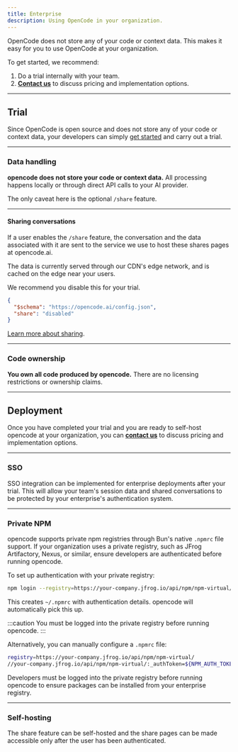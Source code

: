 ```yaml
---
title: Enterprise
description: Using OpenCode in your organization.
---
```



OpenCode does not store any of your code or context data. This makes it easy for
you to use OpenCode at your organization.

To get started, we recommend:

1. Do a trial internally with your team.
2. **<a href={email}>Contact us</a>** to discuss pricing and implementation options.

---

## Trial

Since OpenCode is open source and does not store any of your code or context data, your developers can simply [get started](/docs/) and carry out a trial.

---

### Data handling

**opencode does not store your code or context data.** All processing happens locally or through direct API calls to your AI provider.

The only caveat here is the optional `/share` feature.

---

#### Sharing conversations

If a user enables the `/share` feature, the conversation and the data associated with it are sent to the service we use to host these shares pages at opencode.ai.

The data is currently served through our CDN's edge network, and is cached on the edge near your users.

We recommend you disable this for your trial.

```json title="opencode.json"
{
  "$schema": "https://opencode.ai/config.json",
  "share": "disabled"
}
```

[Learn more about sharing](/docs/share).

---

### Code ownership

**You own all code produced by opencode.** There are no licensing restrictions or ownership claims.

---

## Deployment

Once you have completed your trial and you are ready to self-host opencode at
your organization, you can **<a href={email}>contact us</a>** to discuss
pricing and implementation options.

---

### SSO

SSO integration can be implemented for enterprise deployments after your trial.
This will allow your team's session data and shared conversations to be protected
by your enterprise's authentication system.

---

### Private NPM

opencode supports private npm registries through Bun's native `.npmrc` file support. If your organization uses a private registry, such as JFrog Artifactory, Nexus, or similar, ensure developers are authenticated before running opencode.

To set up authentication with your private registry:

```bash
npm login --registry=https://your-company.jfrog.io/api/npm/npm-virtual/
```

This creates `~/.npmrc` with authentication details. opencode will automatically
pick this up.

:::caution
You must be logged into the private registry before running opencode.
:::

Alternatively, you can manually configure a `.npmrc` file:

```bash title="~/.npmrc"
registry=https://your-company.jfrog.io/api/npm/npm-virtual/
//your-company.jfrog.io/api/npm/npm-virtual/:_authToken=${NPM_AUTH_TOKEN}
```

Developers must be logged into the private registry before running opencode to ensure packages can be installed from your enterprise registry.

---

### Self-hosting

The share feature can be self-hosted and the share pages can be made accessible
only after the user has been authenticated.
